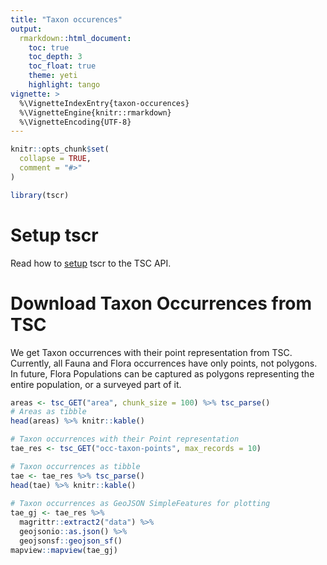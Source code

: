 ```yaml
---
title: "Taxon occurences"
output: 
  rmarkdown::html_document:
    toc: true
    toc_depth: 3
    toc_float: true
    theme: yeti
    highlight: tango
vignette: >
  %\VignetteIndexEntry{taxon-occurences}
  %\VignetteEngine{knitr::rmarkdown}
  %\VignetteEncoding{UTF-8}
---
```


```r
knitr::opts_chunk$set(
  collapse = TRUE,
  comment = "#>"
)
```

```r
library(tscr)
```

# Setup tscr
Read how to [setup](https://dbca-wa.github.io/tscr/articles/setup.html) tscr
to the TSC API.

# Download Taxon Occurrences from TSC
We get Taxon occurrences with their point representation from TSC.
Currently, all Fauna and Flora occurrences have only points, not polygons.
In future, Flora Populations can be captured as polygons representing the entire
population, or a surveyed part of it.

```r
areas <- tsc_GET("area", chunk_size = 100) %>% tsc_parse()
# Areas as tibble
head(areas) %>% knitr::kable()

# Taxon occurrences with their Point representation
tae_res <- tsc_GET("occ-taxon-points", max_records = 10) 

# Taxon occurrences as tibble
tae <- tae_res %>% tsc_parse()
head(tae) %>% knitr::kable()
     
# Taxon occurrences as GeoJSON SimpleFeatures for plotting
tae_gj <- tae_res %>%
  magrittr::extract2("data") %>%
  geojsonio::as.json() %>%
  geojsonsf::geojson_sf()
mapview::mapview(tae_gj)
```